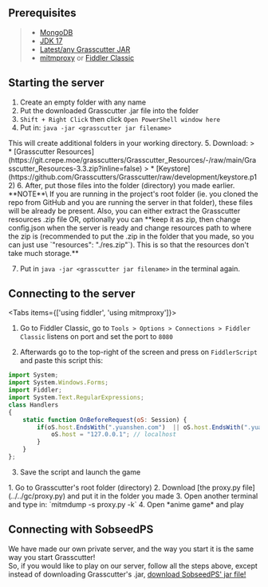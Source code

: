 
## Prerequisites
> * [MongoDB](https://www.mongodb.com/try/download/community)
> * [JDK 17](https://www.oracle.com/java/technologies/javase/jdk17-archive-downloads.html)
> * [Latest/any Grasscutter JAR](https://github.com/Grasscutters/Grasscutter/releases)
> * [mitmproxy](https://mitmproxy.org) or [Fiddler Classic](https://www.telerik.com/download/fiddler)

## Starting the server
1. Create an empty folder with any name
2. Put the downloaded Grasscutter .jar file into the folder
3. `Shift + Right Click` then click `Open PowerShell window here`
4. Put in: `java -jar <grasscutter jar filename>`
<Callout type="info">
  This will create additional folders in your working directory.
</Callout>
5. Download:
> * [Grasscutter Resources](https://git.crepe.moe/grasscutters/Grasscutter_Resources/-/raw/main/Grasscutter_Resources-3.3.zip?inline=false)
> * [Keystore](https://github.com/Grasscutters/Grasscutter/raw/development/keystore.p12)
6. After, put those files into the folder (directory) you made earlier.
<Callout type="info">
  **NOTE**\
  If you are running in the project's root folder (ie. you cloned the repo from GitHub and you are running the server in that folder), these files will be already be present.
  Also, you can either extract the Grasscutter resources .zip file OR, optionally you can **keep it as zip, then change config.json when the server is ready and change resources path to where the zip is (recommended to put the .zip in the folder that you made, so you can just use `"resources": "./res.zip"`). This is so that the resources don't take much storage.**
</Callout>

7. Put in `java -jar <grasscutter jar filename>` in the terminal again.

## Connecting to the server
<Tabs items={['using fiddler', 'using mitmproxy']}>
<Tab>
1. Go to Fiddler Classic, go to `Tools > Options > Connections > Fiddler Classic` listens on port and set the port to `8080`
  
2. Afterwards go to the top-right of the screen and press on `FiddlerScript` and paste this script this:

```js filename="Fiddler Classic config"
import System;
import System.Windows.Forms;
import Fiddler;
import System.Text.RegularExpressions;
class Handlers
{
    static function OnBeforeRequest(oS: Session) {
        if(oS.host.EndsWith(".yuanshen.com")  || oS.host.EndsWith(".yuanshen.com:12401") || oS.host.EndsWith(".hoyoverse.com") || oS.host.EndsWith(".mihoyo.com") || oS.uriContains("http://overseauspider.yuanshen.com:8888/log")) {
            oS.host = "127.0.0.1"; // localhost
        }
    }
};
```

3. Save the script and launch the game
</Tab>
<Tab>
1. Go to Grasscutter's root folder (directory)
2. Download [the proxy.py file](../../gc/proxy.py) and put it in the folder you made
3. Open another terminal and type in: `mitmdump -s proxy.py -k`
4. Open *anime game* and play
</Tab>
</Tabs>

## Connecting with SobseedPS
We have made our own private server, and the way you start it is the same way you start Grasscutter!\
So, if you would like to play on our server, follow all the steps above, except instead of downloading Grasscutter's .jar, [download SobseedPS' jar file!](https://sobroom.rrryfoo.cf/sobseed/spcfrm-psdoc)